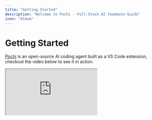 ```yaml
---
title: "Getting Started"
description: "Welcome to Pochi - Full-Stack AI Teammate Guide"
icon: "Album"
---
```


# Getting Started

[Pochi](https://getpochi.com) is an open-source AI coding agent built as a VS Code extension, checkout the video below to see it in action.


<div
  style={{
    position: "relative",
    paddingBottom: "53.7%",
    marginBottom: 20,
    height: 0,
    overflow: "hidden",
    maxWidth: "100%",
  }}
>
  <iframe
    src="https://drive.google.com/file/d/1CDxAcO9WGFFC45x5a5HDFdT4u6rtdJrB/preview"
    style={{
      position: "absolute",
      top: 0,
      left: 0,
      width: "100%",
      height: "100%",
      border: "none",
      borderRadius: "8px",
    }}
    allowFullScreen
    title="Pochi Demo - End-to-End Experience"
  />
</div>

## Installation

Install the Pochi extension from the [VSCode Marketplace](https://marketplace.visualstudio.com/items?itemName=TabbyML.pochi) or [OpenVSX](https://open-vsx.org/extension/TabbyML/pochi).

We recommend dragging Pochi to the right side of your VSCode window to get the best experience.

![Drag to right sidebar](../assets/images/vscode-right-sidebar.png)

With Pochi, you can use any LLM provider by configuring their API keys. Use the VS Code command `Pochi: Open Custom Model Settings` to open the settings file and [configure it](./models). Alternatively, Pochi offers cloud-based services. Creating a Pochi account gives you access to:

- Pochi's managed LLM models
- Shared task histories and team management
- Integrations with GitHub and Slack for a collaborative workflow

To use these features, sign up at [app.getpochi.com](http://app.getpochi.com) and log in to your VS Code extension.

## Customize

You can tailor Pochi to your needs by editing its configuration file, located at `~/.pochi/config.jsonc`. The file uses the JSONC (JSON with Comments) format, so you can add notes to explain your settings.

```jsonc
{
  // The schema enables autocompletion and validation in your code editor.
  "$schema": "https://getpochi.com/config.schema.json",

  // For details on available options, see the "Models," "Rules," pages in the sidebar
  // ...
}
```
